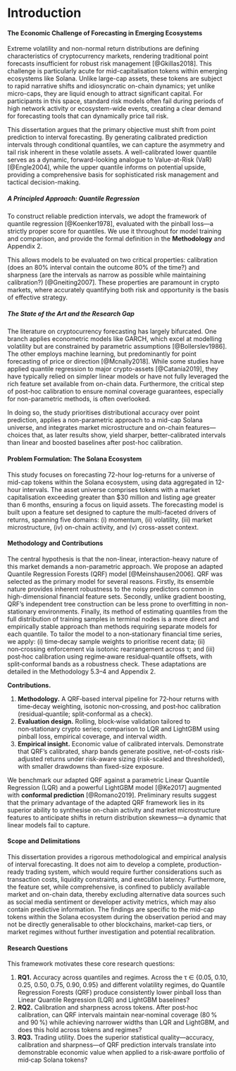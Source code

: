 # Introduction

#### The Economic Challenge of Forecasting in Emerging Ecosystems

Extreme volatility and non-normal return distributions are defining characteristics of cryptocurrency markets, rendering traditional point forecasts insufficient for robust risk management [@Gkillas2018]. This challenge is particularly acute for mid-capitalisation tokens within emerging ecosystems like Solana. Unlike large-cap assets, these tokens are subject to rapid narrative shifts and idiosyncratic on-chain dynamics; yet unlike micro-caps, they are liquid enough to attract significant capital. For participants in this space, standard risk models often fail during periods of high network activity or ecosystem-wide events, creating a clear demand for forecasting tools that can dynamically price tail risk.

This dissertation argues that the primary objective must shift from point prediction to interval forecasting. By generating calibrated prediction intervals through conditional quantiles, we can capture the asymmetry and tail risk inherent in these volatile assets. A well-calibrated lower quantile serves as a dynamic, forward-looking analogue to Value-at-Risk (VaR) [@Engle2004], while the upper quantile informs on potential upside, providing a comprehensive basis for sophisticated risk management and tactical decision-making.

##### A Principled Approach: Quantile Regression

To construct reliable prediction intervals, we adopt the framework of quantile regression [@Koenker1978], evaluated with the pinball loss—a strictly proper score for quantiles. We use it throughout for model training and comparison, and provide the formal definition in the **Methodology** and Appendix 2.

This allows models to be evaluated on two critical properties: calibration (does an 80% interval contain the outcome 80% of the time?) and sharpness (are the intervals as narrow as possible while maintaining calibration?) [@Gneiting2007]. These properties are paramount in crypto markets, where accurately quantifying both risk and opportunity is the basis of effective strategy.

##### The State of the Art and the Research Gap

The literature on cryptocurrency forecasting has largely bifurcated. One branch applies econometric models like GARCH, which excel at modelling volatility but are constrained by parametric assumptions [@Bollerslev1986]. The other employs machine learning, but predominantly for point forecasting of price or direction [@Mcnally2018]. While some studies have applied quantile regression to major crypto-assets [@Catania2019], they have typically relied on simpler linear models or have not fully leveraged the rich feature set available from on-chain data. Furthermore, the critical step of post-hoc calibration to ensure nominal coverage guarantees, especially for non-parametric methods, is often overlooked.

In doing so, the study prioritises distributional accuracy over point prediction, applies a non-parametric approach to a mid-cap Solana universe, and integrates market microstructure and on-chain features—choices that, as later results show, yield sharper, better-calibrated intervals than linear and boosted baselines after post-hoc calibration.

#### Problem Formulation: The Solana Ecosystem

This study focuses on forecasting 72-hour log-returns for a universe of mid-cap tokens within the Solana ecosystem, using data aggregated in 12-hour intervals. The asset universe comprises tokens with a market capitalisation exceeding greater than $30 million and listing age greater than 6 months, ensuring a focus on liquid assets. The forecasting model is built upon a feature set designed to capture the multi-faceted drivers of returns, spanning five domains: (i) momentum, (ii) volatility, (iii) market microstructure, (iv) on-chain activity, and (v) cross-asset context.

#### Methodology and Contributions

The central hypothesis is that the non-linear, interaction-heavy nature of this market demands a non-parametric approach. We propose an adapted Quantile Regression Forests (QRF) model [@Meinshausen2006]. QRF was selected as the primary model for several reasons. Firstly, its ensemble nature provides inherent robustness to the noisy predictors common in high-dimensional financial feature sets. Secondly, unlike gradient boosting, QRF's independent tree construction can be less prone to overfitting in non-stationary environments. Finally, its method of estimating quantiles from the full distribution of training samples in terminal nodes is a more direct and empirically stable approach than methods requiring separate models for each quantile. To tailor the model to a non‑stationary financial time series, we apply: (i) time‑decay sample weights to prioritise recent data; (ii) non‑crossing enforcement via isotonic rearrangement across τ; and (iii) post‑hoc calibration using regime‑aware residual‑quantile offsets, with split‑conformal bands as a robustness check. These adaptations are detailed in the Methodology 5.3–4 and Appendix 2.

**Contributions.**

1. **Methodology.** A QRF‑based interval pipeline for 72‑hour returns with time‑decay weighting, isotonic non‑crossing, and post‑hoc calibration (residual‑quantile; split‑conformal as a check).
2. **Evaluation design.** Rolling, block‑wise validation tailored to non‑stationary crypto series; comparison to LQR and LightGBM using pinball loss, empirical coverage, and interval width.
3. **Empirical insight.** Economic value of calibrated intervals. Demonstrate that QRF’s calibrated, sharp bands generate positive, net-of-costs risk-adjusted returns under risk-aware sizing (risk-scaled and thresholded), with smaller drawdowns than fixed-size exposure.

We benchmark our adapted QRF against a parametric Linear Quantile Regression (LQR) and a powerful LightGBM model [@Ke2017] augmented with **conformal prediction** [@Romano2019]. Preliminary results suggest that the primary advantage of the adapted QRF framework lies in its superior ability to synthesise on-chain activity and market microstructure features to anticipate shifts in return distribution skewness—a dynamic that linear models fail to capture.

#### Scope and Delimitations

This dissertation provides a rigorous methodological and empirical analysis of interval forecasting. It does not aim to develop a complete, production-ready trading system, which would require further considerations such as transaction costs, liquidity constraints, and execution latency. Furthermore, the feature set, while comprehensive, is confined to publicly available market and on-chain data, thereby excluding alternative data sources such as social media sentiment or developer activity metrics, which may also contain predictive information. The findings are specific to the mid-cap tokens within the Solana ecosystem during the observation period and may not be directly generalisable to other blockchains, market-cap tiers, or market regimes without further investigation and potential recalibration.

#### Research Questions

This framework motivates these core research questions:

1. **RQ1.** Accuracy across quantiles and regimes. Across the τ ∈ {0.05, 0.10, 0.25, 0.50, 0.75, 0.90, 0.95} and different volatility regimes, do Quantile Regression Forests (QRF) produce consistently lower pinball loss than Linear Quantile Regression (LQR) and LightGBM baselines?
2. **RQ2.** Calibration and sharpness across tokens. After post‑hoc calibration, can QRF intervals maintain near‑nominal coverage (80 % and 90 %) while achieving narrower widths than LQR and LightGBM, and does this hold across tokens and regimes?
3. **RQ3.** Trading utility. Does the superior statistical quality—accuracy, calibration and sharpness—of QRF prediction intervals translate into demonstrable economic value when applied to a risk‑aware portfolio of mid‑cap Solana tokens?
